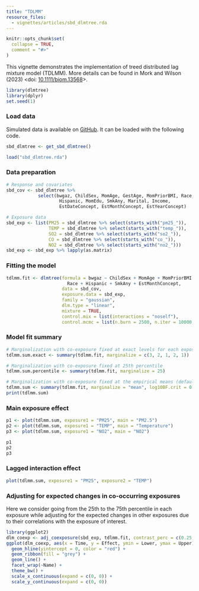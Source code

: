 ```yaml
---
title: "TDLMM"
resource_files:
  - vignettes/articles/sbd_dlmtree.rda
---
```


```r
knitr::opts_chunk$set(
  collapse = TRUE,
  comment = "#>"
)
```

This vignette demonstrates the implementation of treed distributed lag mixture model (TDLMM). More details can be found in Mork and Wilson (2023) <doi: [10.1111/biom.13568](https://doi.org/10.1111/biom.13568)>.

```r
library(dlmtree)
library(dplyr)
set.seed(1)
```

### Load data

Simulated data is available on [GitHub](https://github.com/danielmork/dlmtree/tree/master/vignettes/articles). It can be loaded with the following code.

```r
sbd_dlmtree <- get_sbd_dlmtree()
```


```r
load("sbd_dlmtree.rda")
```

### Data preparation
```r
# Response and covariates
sbd_cov <- sbd_dlmtree %>% 
            select(bwgaz, ChildSex, MomAge, GestAge, MomPriorBMI, Race,
                    Hispanic, MomEdu, SmkAny, Marital, Income,
                    EstDateConcept, EstMonthConcept, EstYearConcept)

# Exposure data
sbd_exp <- list(PM25 = sbd_dlmtree %>% select(starts_with("pm25_")),
                TEMP = sbd_dlmtree %>% select(starts_with("temp_")),
                SO2 = sbd_dlmtree %>% select(starts_with("so2_")),
                CO = sbd_dlmtree %>% select(starts_with("co_")),
                NO2 = sbd_dlmtree %>% select(starts_with("no2_")))
sbd_exp <- sbd_exp %>% lapply(as.matrix)
```

### Fitting the model
```r
tdlmm.fit <- dlmtree(formula = bwgaz ~ ChildSex + MomAge + MomPriorBMI +
                       Race + Hispanic + SmkAny + EstMonthConcept,
                     data = sbd_cov,
                     exposure.data = sbd_exp,
                     family = "gaussian",
                     dlm.type = "linear",
                     mixture = TRUE,
                     control.mix = list(interactions = "noself"),
                     control.mcmc = list(n.burn = 2500, n.iter = 10000, n.thin = 5))
```

### Model fit summary
```r
# Marginalization with co-exposure fixed at exact levels for each exposure
tdlmm.sum.exact <- summary(tdlmm.fit, marginalize = c(3, 2, 1, 2, 1))

# Marginalization with co-exposure fixed at 25th percentile
tdlmm.sum.percentile <- summary(tdlmm.fit, marginalize = 25)

# Marginalization with co-exposure fixed at the empirical means (default)
tdlmm.sum <- summary(tdlmm.fit, marginalize = "mean", log10BF.crit = 0.5)
print(tdlmm.sum)
```

### Main exposure effect
```r
p1 <- plot(tdlmm.sum, exposure1 = "PM25", main = "PM2.5")
p2 <- plot(tdlmm.sum, exposure1 = "TEMP", main = "Temperature")
p3 <- plot(tdlmm.sum, exposure1 = "NO2", main = "NO2")

p1
p2
p3
```

### Lagged interaction effect
```r
plot(tdlmm.sum, exposure1 = "PM25", exposure2 = "TEMP")
```

### Adjusting for expected changes in co-occurring exposures
Here we consider going from the 25th to the 75th percentile in each exposure while adjusting for the expected changes in other exposures due to their correlations with the exposure of interest.
```r
library(ggplot2)
dlm_coexp <- adj_coexposure(sbd_exp, tdlmm.fit, contrast_perc = c(0.25, 0.75))
ggplot(dlm_coexp, aes(x = Time, y = Effect, ymin = Lower, ymax = Upper)) +
  geom_hline(yintercept = 0, color = "red") +
  geom_ribbon(fill = "grey") +
  geom_line() +
  facet_wrap(~Name) +
  theme_bw() + 
  scale_x_continuous(expand = c(0, 0)) +
  scale_y_continuous(expand = c(0, 0))
```
